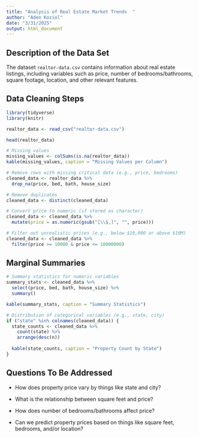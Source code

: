 ```yaml
---
title: "Analysis of Real Estate Market Trends  "
author: "Aden Koziol"
date: "3/31/2025"
output: html_document
---
```


## Description of the Data Set  
The dataset `realtor-data.csv` contains information about real estate listings, including variables such as price, number of bedrooms/bathrooms, square footage, location, and other relevant features.  

## Data Cleaning Steps  

```r
library(tidyverse)
library(knitr)

realtor_data <- read_csv("realtor-data.csv")

head(realtor_data)

# Missing values
missing_values <- colSums(is.na(realtor_data))
kable(missing_values, caption = "Missing Values per Column")

# Remove rows with missing critical data (e.g., price, bedrooms)
cleaned_data <- realtor_data %>%
  drop_na(price, bed, bath, house_size)

# Remove duplicates
cleaned_data <- distinct(cleaned_data)

# Convert price to numeric (if stored as character)
cleaned_data <- cleaned_data %>%
  mutate(price = as.numeric(gsub("[\\$,]", "", price)))

# Filter out unrealistic prices (e.g., below $10,000 or above $10M)
cleaned_data <- cleaned_data %>%
  filter(price >= 10000 & price <= 10000000)
```

## Marginal Summaries
```r
# Summary statistics for numeric variables
summary_stats <- cleaned_data %>%
  select(price, bed, bath, house_size) %>%
  summary()

kable(summary_stats, caption = "Summary Statistics")

# Distribution of categorical variables (e.g., state, city)
if ("state" %in% colnames(cleaned_data)) {
  state_counts <- cleaned_data %>%
    count(state) %>%
    arrange(desc(n))
  
  kable(state_counts, caption = "Property Count by State")
}
```

## Questions To Be Addressed

- How does property price vary by things like state and city?

- What is the relationship between square feet and price?

- How does number of bedrooms/bathrooms affect price?

- Can we predict property prices based on things like square feet, bedrooms, and/or location?